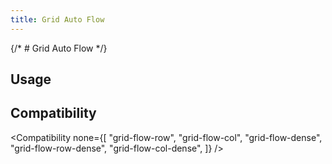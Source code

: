 ```yaml
---
title: Grid Auto Flow
---
```



{/* # Grid Auto Flow */}

## Usage

<Usage />

## Compatibility

<Compatibility
  none={[
    "grid-flow-row",
    "grid-flow-col",
    "grid-flow-dense",
    "grid-flow-row-dense",
    "grid-flow-col-dense",
  ]}
/>
